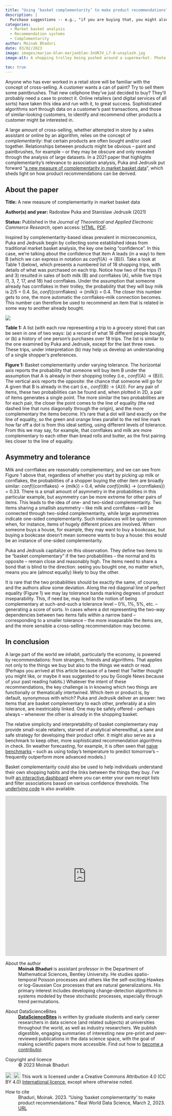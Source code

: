 ```yaml
---
title: "Using ‘basket complementarity’ to make product recommendations"
description: |
  Purchase suggestions -- e.g., "if you are buying that, you might also want this" -- are, to a large extent, informed by the concept of complementarity: that certain products are often bought and/or used together. A journal paper by Puka and Jedrusik sheds light on how these product recommendations can be derived, as Moinak Bhaduri explains.  
categories:
  - Market basket analysis
  - Recommendation systems
  - Complementarity
author: Moinak Bhaduri
date: 03/02/2023
image: images/marjan-blan-marjanblan-3nURJV_L7-8-unsplash.jpg
image-alt: A shopping trolley being pushed around a supermarket. Photo by Marjan Blan | @marjanblan on Unsplash.
  
toc: true
---
```

Anyone who has ever worked in a retail store will be familiar with the concept of cross-selling. A customer wants a can of paint? Try to sell them some paintbrushes. That new cellphone they’ve just decided to buy? They’ll probably need a case to protect it. Online retailers (and digital services of all sorts) have taken this idea and run with it, to great success. Sophisticated algorithms sort through data on a customer’s past transactions, and those of similar-looking customers, to identify and recommend other products a customer might be interested in.  

A large amount of cross-selling, whether attempted in store by a sales assistant or online by an algorithm, relies on the concept of *complementarity*: that certain products are often bought and/or used together. Relationships between products might be obvious -- paint and paintbrushes, for example -- or they may be obscure and only revealed through the analysis of large datasets. In a 2021 paper that highlights complementarity's relevance to association analysis, Puka and Jedrusik put forward “[a new measure of complementarity in market basket data](https://www.mdpi.com/0718-1876/16/4/39)”, which sheds light on how product recommendations can be derived. 

:::{.callout-note collapse="false"}
## About the paper

**Title:** A new measure of complementarity in market basket data

**Author(s) and year:** Radosław Puka and Stanislaw Jedrusik (2021)

**Status:** Published in the *Journal of Theoretical and Applied Electronic Commerce Research*, open access: [HTML](https://www.mdpi.com/0718-1876/16/4/39), [PDF](https://www.mdpi.com/0718-1876/16/4/39/pdf?version=1609984879). 
:::

Inspired by complementarity-based ideas prevalent in microeconomics, Puka and Jedrusik begin by collecting some established ideas from traditional market basket analysis, the key one being “confidence”. In this case, we’re talking about the confidence that item A leads (in a way) to item B (which we can express in notation as *conf*({A} → {B})). Take a look at Table 1 (below), which presents a numbered list of 18 shopping trips, with details of what was purchased on each trip. Notice how two of the trips (1 and 3) resulted in sales of both milk (B) and cornflakes (A), while five trips (1, 3, 7, 17, and 18) had cornflakes. Under the assumption that someone already has cornflakes in their trolley, the probability that they will buy milk is 2/5 = 0.4. So, *conf*({cornflakes} → {milk}) = 0.4. The closer this number gets to one, the more automatic the cornflakes--milk connection becomes. This number can therefore be used to recommend an item that is related in some way to another already bought.

:::{.column-body-outset}
[![](images/tab1-fig1.png)](images/tab1-fig1.png)
:::

::: {.figure-caption}
::: grid
::: {.g-col-12 .g-col-md-4}
**Table 1:** A list (with each row representing a trip to a grocery store) that can be seen in one of two ways: (a) a record of what 18 different people bought, or (b) a history of one person’s purchases over 18 trips. The list is similar to the one examined by Puka and Jedrusik, except for the last three rows. These trips, under interpretation (b) may help us develop an understanding of a single shopper’s preferences. 
:::
::: {.g-col-12 .g-col-md-8}
**Figure 1:** Basket complementarity under varying tolerance. The horizontal axis reports the probability that someone will buy item B under the assumption that A is already in their shopping trolley (i.e., *conf*({A} → {B})). The vertical axis reports the opposite: the chance that someone will go for A given that B is already in the cart (i.e., *conf*({B} → {A})). For any pair of items, these two probabilities can be found and, when plotted in 2D, a pair of items generates a single point. The more similar the two probabilities are for each pair, the closer the point comes to the line of equality (the red dashed line that runs diagonally through the origin), and the more complementary the items become. It's rare that a dot will land exactly on the line of equality, so the green and orange lines parallel to the red line mark how far off a dot is from this ideal setting, using different levels of tolerance. From this we may say, for example, that cornflakes and milk are more complementary to each other than bread rolls and butter, as the first pairing lies closer to the line of equality.
:::
:::
:::

## Asymmetry and tolerance 
Milk and cornflakes are reasonably complementary, and we can see from Figure 1 above that, regardless of whether you start by picking up milk or cornflakes, the probabilities of a shopper buying the other item are broadly similar: *conf*({cornflakes} → {milk}) = 0.4, while *conf*({milk} → {cornflakes}) = 0.33. There is a small amount of asymmetry in the probabilities in this particular example, but asymmetry can be more extreme for other pairs of items. This leads to the idea of one- and two-sided complementarity. Two items sharing a smallish asymmetry -- like milk and cornflakes -- will be connected through two-sided complementarity, while large asymmetries indicate one-sided complementarity. Such imbalances will be quite common when, for instance, items of hugely different prices are involved. When someone buys a house, for example, they may want to buy a bookcase, but buying a bookcase doesn’t mean someone wants to buy a house: this would be an instance of one-sided complementarity.  

Puka and Jedrusik capitalize on this observation. They define two items to be “basket complementary” if the two probabilities -- the normal and its opposite -- remain close and reasonably high. The items need to share a bond that is blind to the direction: seeing you bought one, no matter which, means you are (almost equally) likely to buy the other.  

It is rare that the two probabilities should be exactly the same, of course, and the authors allow some deviation. Along the red diagonal line of perfect equality (Figure 1) we may lay tolerance bands marking degrees of product inseparability. This, if need be, may lead to the notion of being complementary at such-and-such a tolerance level -- 0%, 1%, 5%, etc. -- generating a score of sorts. In cases where a dot representing the two-way dependencies between two items falls within a narrow band -- corresponding to a smaller tolerance -- the more inseparable the items are, and the more sensible a cross-selling recommendation may become. 

## In conclusion 
A large part of the world we inhabit, particularly the economy, is powered by recommendations: from strangers, friends and algorithms. That applies not only to the things we buy but also to the things we watch or read. (Perhaps you arrived at this article because of a tweet that Twitter thought you might like, or maybe it was suggested to you by Google News because of your past reading habits.) Whatever the intent of these recommendations, the key challenge is in knowing which two things are functionally or thematically intertwined. Which item or product is, by default, synonymous with which? Puka and Jedrusik deliver an answer: two items that are basket complementary to each other, preferably at a slim tolerance, are inextricably linked. One may be safely offered -- perhaps always -- whenever the other is already in the shopping basket. 

The relative simplicity and interpretability of basket complementary may provide small-scale retailers, starved of analytical wherewithal, a sane and safe strategy for developing their product offer. It might  also serve as a benchmark to keep other, more sophisticated recommendation algorithms in check. (In weather forecasting, for example, it is often seen that [naive benchmarks](https://www.sciencedirect.com/science/article/pii/S0022169415000414) -- such as using today's temperature to predict tomorrow's -- frequently outperform more advanced models.) 

Basket complementarity could also be used to help individuals understand their own shopping habits and the links between the things they buy. I've built [an interactive dashboard](https://moinak.shinyapps.io/MarketBasketDashboard/) where you can enter your own receipt lists and filter associations based on various confidence thresholds. The [underlying code](https://github.com/moinakbhaduri/MarketBasketAnalysis) is also available.

```{=html}
 <iframe src="https://moinak.shinyapps.io/MarketBasketDashboard/" style="border: none; width: 100%; height: 500px" frameborder="0"></iframe>
```

::: {.further-info}
::: grid
::: {.g-col-12 .g-col-md-6}
About the author
: **Moinak Bhaduri**  is assistant professor in the Department of Mathematical Sciences, Bentley University. He studies spatio-temporal Poisson processes and others like the self-exciting Hawkes or log-Gaussian Cox processes that are natural generalizations. His primary interest includes developing change-detection algorithms in systems modeled by these stochastic processes, especially through trend permutations.
:::

::: {.g-col-12 .g-col-md-6}
About DataScienceBites
: [**DataScienceBites**](/news-and-views/datasciencebites/index.qmd) is written by graduate students and early career researchers in data science (and related subjects) at universities throughout the world, as well as industry researchers. We publish digestible, engaging summaries of interesting new pre-print and peer-reviewed publications in the data science space, with the goal of making scientific papers more accessible. Find out how to [become a contributor](/contributor-docs/datasciencebites.qmd).
:::

::: {.g-col-12 .g-col-md-6}
Copyright and licence
: &copy; 2023 Moinak Bhaduri

<a href="http://creativecommons.org/licenses/by/4.0/?ref=chooser-v1" target="_blank" rel="license noopener noreferrer" style="display:inline-block;"> <img style="height:22px!important;vertical-align:text-bottom;" src="https://mirrors.creativecommons.org/presskit/icons/cc.svg?ref=chooser-v1"><img style="height:22px!important;margin-left:3px;vertical-align:text-bottom;" src="https://mirrors.creativecommons.org/presskit/icons/by.svg?ref=chooser-v1"></a> This work is licensed under a Creative Commons Attribution 4.0 (CC BY 4.0) <a href="http://creativecommons.org/licenses/by/4.0/?ref=chooser-v1" target="_blank" rel="license noopener noreferrer" style="display:inline-block;"> International licence</a>, except where otherwise noted.

:::

::: {.g-col-12 .g-col-md-6}
How to cite
: Bhaduri, Moinak. 2023. "Using ‘basket complementarity’ to make product recommendations." Real World Data Science, March 2, 2023. [URL](http://localhost:7511/news-and-views/datasciencebites/posts/2023/03/02/basket-complementarity.html)
:::
:::
:::